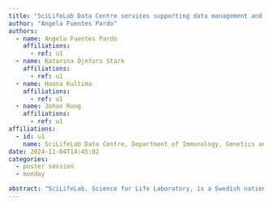 ```yaml
---
title: "SciLifeLab Data Centre services supporting data management and sharing in Sweden"
author: "Angela Fuentes Pardo"
authors:
  - name: Angela Fuentes Pardo
    affiliations:
      - ref: u1
  - name: Katarina Öjefors Stark
    affiliations:
      - ref: u1
  - name: Hanna Kultima
    affiliations:
      - ref: u1
  - name: Johan Rung
    affiliations:
      - ref: u1
affiliations:
  - id: u1
    name: SciLifeLab Data Centre, Department of Immunology, Genetics and Pathology, Uppsala University, Uppsala, Sweden
date: 2024-11-04T14:45:02
categories:
  - poster session
  - monday

abstract: "SciLifeLab, Science for Life Laboratory, is a Swedish national institution dedicated to the progress of molecular biosciences spanning biomedicine, ecology and evolution. SciLifeLab Data Centre develops and operates digital infrastructure services at SciLifeLab. Since data is one of the most concrete, valuable, and lasting outputs of any research effort, we aim to promote and facilitate the reuse of data, in accordance with international data sharing standards, Open Science, and the FAIR principles. This poster presents the variety of services and tools we offer to the research community throughout the entire research data lifecycle. These services include data management planning, hosting of compute applications and AI models, data sharing through its own repositiories and data portals, as well as through collaborations with major national and international e-infrastructures."
---
```

